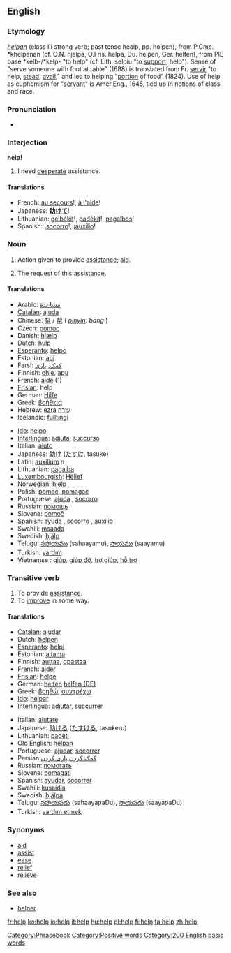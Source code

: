 ==English==

{{rank|whether|city|held|341|help|number|alone|body}}

===Etymology===
{{OE.}} ''[[helpan]]'' (class III strong verb; past tense healp, pp. holpen), from P.Gmc. *khelpanan (cf. O.N. hjalpa, O.Fris. helpa, Du. helpen, Ger. helfen), from PIE base *kelb-/*kelp- "to help" (cf. Lith. selpiu "to [[support]], help"). Sense of "serve someone with foot at table" (1688) is translated from Fr. [[servir]] "to help, [[stead]], [[avail]]," and led to helping "[[portion]] of food" (1824). Use of help as euphemism for "[[servant]]" is Amer.Eng., 1645, tied up in notions of class and race.

===Pronunciation===
*{{audio|en-us-help.ogg|Audio (US)}}

===Interjection===
'''help!'''
# I need [[desperate]] assistance.

====Translations====
{{Top}}
*French: [[au secours]]!, [[à l'aide]]!
*Japanese: '''[[助けて]]'''!
*Lithuanian: [[gelbėkit]]!, [[padėkit]]!, [[pagalbos]]!
*Spanish: ¡[[socorro]]!, ¡[[auxilio]]!
{{Bottom}}

[[Category:Phrasebook]]

===Noun===
{{en-noun-reg}}  {{uncountable}} {{countable}}
# Action given to provide [[assistance]]; [[aid]].
# {{slang}} The request of this [[assistance]].

====Translations====
{{Top}}
*Arabic: [[مساعدة]]
*[[Catalan]]: [[ajuda]]
*Chinese: [[幫]] / [[帮]] ( ''[[pinyin]]: bāng'' )
*Czech: [[pomoc]] {{f}}
*Danish: [[hjælp]]
*Dutch: [[hulp]]
*[[Esperanto]]: [[helpo]]
*Estonian: [[abi]]
*Farsi: [[کمک]], [[یاری]]
*Finnish: [[ohje]], [[apu]]
*French: [[aide]] {{f}} (1)
*[[Frisian]]: help
*German: [[Hilfe]] {{f}}
*Greek: [[:el:βοήθεια|βοήθεια]] {{f}}
*Hebrew: [[ezra]] [[עזרה]]
*Icelandic: [[fulltingi]] {{n}}
{{Mid}}
*[[Ido]]: [[helpo]]
*[[Interlingua]]: [[adjuta]], [[succurso]]
*Italian: [[aiuto]] {{m}}
*Japanese: [[助け]] ([[たすけ]], tasuke)
*Latin: [[auxilium]] ''n''
*Lithuanian: [[pagalba]]
*[[Luxembourgish]]: [[Hëllef]] 
*Norwegian: hjelp
*Polish: [[pomoc, pomagac]]
*Portuguese: [[ajuda]] {{f}}, [[socorro]] {{m}}
*Russian: [[помощь]]
*Slovene: [[pomoč]] {{f}}
*Spanish: [[ayuda]] {{f}}, [[socorro]] {{m}}, [[auxilio]] {{m}}
*Swahili: [[msaada]]
*Swedish: [[hjälp]]
*Telugu: [[సహాయము]] (sahaayamu), [[సాయము]] (saayamu)
*Turkish: [[yardım]]
*Vietnamse : [[giúp]], [[giúp đỡ]], [[trợ giúp]], [[hỗ trợ]]
{{Bottom}}

===Transitive verb===
{{en-infl-reg-consonant|help||}}
# To provide [[assistance]].
# To [[improve]] in some way.

====Translations====
{{top}}
*[[Catalan]]: [[ajudar]]
*Dutch: [[helpen]]
*[[Esperanto]]: [[helpi]]
*Estonian: [[aitama]]
*Finnish: [[auttaa]], [[opastaa]]
*French: [[aider]]
*[[Frisian]]: [[helpe]]
*German: [[helfen]] [[:de:helfen|helfen (DE)]]
*Greek: [[:el:βοηθώ|βοηθώ]], [[:el:συντρέχω|συντρέχω]]
*[[Ido]]: [[helpar]]
*[[Interlingua]]: [[adjutar]], [[succurrer]]
{{mid}}
*Italian: [[aiutare]]
*Japanese: [[助ける]] ([[たすける]], tasukeru)
*Lithuanian: [[padėti]]
*Old English: [[helpan]]
*Portuguese: [[ajudar]], [[socorrer]]
*Persian:[[کمک کردن]],[[یاری کردن]]
*Russian: [[помогать]]
*Slovene: [[pomagati]]
*Spanish: [[ayudar]], [[socorrer]]
*Swahili: [[kusaidia]]
*Swedish: [[hjälpa]]
*Telugu: [[సహాయపడు]] (sahaayapaDu), [[సాయపడు]] (saayapaDu)
*Turkish: [[yardım etmek]]

{{bottom}}

===Synonyms===
*[[aid]]
*[[assist]]
*[[ease]]
*[[relief]]
*[[relieve]]

===See also===
*[[helper]]

[[Category:Positive words]]
[[Category:200 English basic words]]

[[fr:help]]
[[ko:help]]
[[io:help]]
[[it:help]]
[[hu:help]]
[[pl:help]]
[[fi:help]]
[[ta:help]]
[[zh:help]]